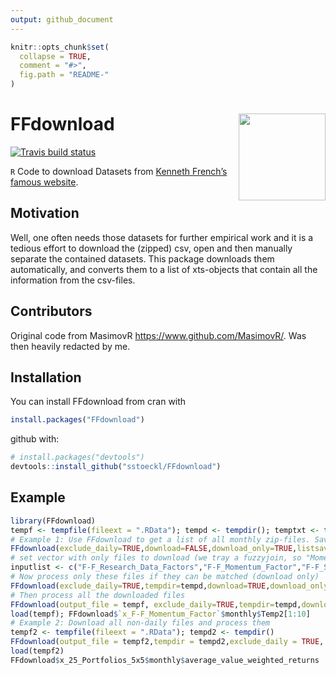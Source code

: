 ```yaml
---
output: github_document
---
```


<!-- README.md is generated from README.Rmd. Please edit that file -->

```r
knitr::opts_chunk$set(
  collapse = TRUE,
  comment = "#>",
  fig.path = "README-"
)
```

# FFdownload <a href='https://github.com/sstoeckl/FFdownload'><img src='man/figures/logo.png' align="right" height="139" /></a>

 <!-- badges: start -->
  [![Travis build status](https://travis-ci.org/sstoeckl/ffdownload.svg?branch=master)](https://travis-ci.org/sstoeckl/ffdownload)
  <!-- badges: end -->

`R` Code to download Datasets from [Kenneth French's famous website](http://mba.tuck.dartmouth.edu/pages/faculty/ken.french/data_library.html).

## Motivation

Well, one often needs those datasets for further empirical work and it is a tedious effort to download the (zipped) csv, open and then manually separate the contained datasets. This package downloads them automatically, and converts them to a list of xts-objects that contain all the information from the csv-files.

## Contributors

Original code from MasimovR <https://www.github.com/MasimovR/>. Was then heavily redacted by me.

## Installation

You can install FFdownload from cran with 
```r
install.packages("FFdownload")
```
github with:

```r
# install.packages("devtools")
devtools::install_github("sstoeckl/FFdownload")
```

## Example

```r
library(FFdownload)
tempf <- tempfile(fileext = ".RData"); tempd <- tempdir(); temptxt <- tempfile(fileext = ".txt")
# Example 1: Use FFdownload to get a list of all monthly zip-files. Save that list as temptxt.
FFdownload(exclude_daily=TRUE,download=FALSE,download_only=TRUE,listsave=temptxt)
# set vector with only files to download (we tray a fuzzyjoin, so "Momentum" should be enough to get the Momentum Factor)
inputlist <- c("F-F_Research_Data_Factors","F-F_Momentum_Factor","F-F_ST_Reversal_Factor","F-F_LT_Reversal_Factor")
# Now process only these files if they can be matched (download only)
FFdownload(exclude_daily=TRUE,tempdir=tempd,download=TRUE,download_only=TRUE,inputlist=inputlist)
# Then process all the downloaded files
FFdownload(output_file = tempf, exclude_daily=TRUE,tempdir=tempd,download=FALSE,download_only=FALSE,inputlist=inputlist)
load(tempf); FFdownload$`x_F-F_Momentum_Factor`$monthly$Temp2[1:10]
# Example 2: Download all non-daily files and process them
tempf2 <- tempfile(fileext = ".RData"); tempd2 <- tempdir()
FFdownload(output_file = tempf2,tempdir = tempd2,exclude_daily = TRUE, download = TRUE, download_only=FALSE, listsave=temptxt)
load(tempf2)
FFdownload$x_25_Portfolios_5x5$monthly$average_value_weighted_returns
```
